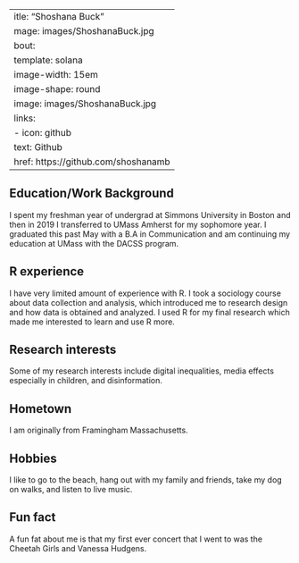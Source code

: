  ---
title: "Shoshana Buck"
image: images/ShoshanaBuck.jpg
about:
  template: solana
  image-width: 15em
  image-shape: round
  image: images/ShoshanaBuck.jpg
  links:
    - icon: github
      text: Github
      href: https://github.com/shoshanamb
---

## Education/Work Background

I spent my freshman year of undergrad at Simmons University in Boston and then in 2019 I transferred to UMass Amherst for my sophomore year. I graduated this past May with a B.A in Communication and am continuing my education at UMass with the DACSS program.

## R experience

I have very limited amount of experience with R. I took a sociology course about data collection and analysis, which introduced me to research design and how data is obtained and analyzed. I used R for my final research which made me interested to learn and use R more.

## Research interests

Some of my research interests include digital inequalities, media effects especially in children, and disinformation.

## Hometown

I am originally from Framingham Massachusetts.

## Hobbies

I like to go to the beach, hang out with my family and friends, take my dog on walks, and listen to live music.

## Fun fact
A fun fat about me is that my first ever concert that I went to was the Cheetah Girls and Vanessa Hudgens.